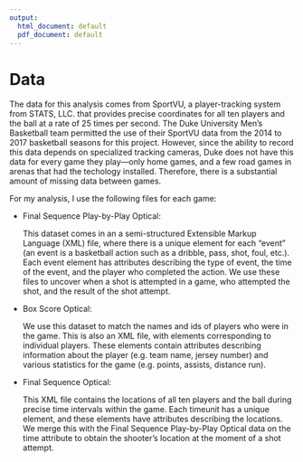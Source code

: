 ```yaml
---
output:
  html_document: default
  pdf_document: default
---
```

# Data {#data}

The data for this analysis comes from SportVU, a player-tracking system from STATS, LLC. that provides precise coordinates for all ten players and the ball at a rate of 25 times per second. The Duke University Men's Basketball team permitted the use of their SportVU data from the 2014 to 2017 basketball seasons for this project. However, since the ability to record this data depends on specialized tracking cameras, Duke does not have this data for every game they play---only home games, and a few road games in arenas that had the techology installed. Therefore, there is a substantial amount of missing data between games.

For my analysis, I use the following files for each game:

* Final Sequence Play-by-Play Optical:

    This dataset comes in an a semi-structured Extensible Markup Language (XML) file, where there is a unique element for each "event" (an event is a basketball action such as a dribble, pass, shot, foul, etc.). Each event element has attributes describing the type of event, the time of the event, and the player who completed the action. We use these files to uncover when a shot is attempted in a game, who attempted the shot, and the result of the shot attempt.
    
* Box Score Optical:

    We use this dataset to match the names and ids of players who were in the game. This is also an XML file, with elements corresponding to individual players. These elements contain attributes describing information about the player (e.g. team name, jersey number) and various statistics for the game (e.g. points, assists, distance run).

* Final Sequence Optical:

    This XML file contains the locations of all ten players and the ball during precise time intervals within the game. Each timeunit has a unique element, and these elements have attributes describing the locations. We merge this with the Final Sequence Play-by-Play Optical data on the time attribute to obtain the shooter's location at the moment of a shot attempt.
